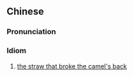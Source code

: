 {{also|压倒骆驼的最后一根草}}
==Chinese==
{{zh-forms|s=压倒骆驼的最后一根草|type=2212111}}

===Pronunciation===
{{zh-pron
|m=yādǎo luòtuó de zuìhòu 一gēn cǎo
|cat=id
}}

===Idiom===
{{zh-idiom}}

# [[the straw that broke the camel's back]]
